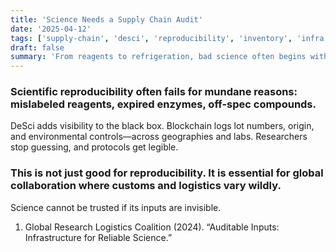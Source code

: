 ```yaml
---
title: 'Science Needs a Supply Chain Audit'
date: '2025-04-12'
tags: ['supply-chain', 'desci', 'reproducibility', 'inventory', 'infra']
draft: false
summary: 'From reagents to refrigeration, bad science often begins with a missing item. DeSci can help track the basics.'
---
```


### Scientific reproducibility often fails for mundane reasons: mislabeled reagents, expired enzymes, off-spec compounds.
DeSci adds visibility to the black box. Blockchain logs lot numbers, origin, and environmental controls—across geographies and labs. Researchers stop guessing, and protocols get legible.

### This is not just good for reproducibility. It is essential for global collaboration where customs and logistics vary wildly.
Science cannot be trusted if its inputs are invisible.

1. Global Research Logistics Coalition (2024). “Auditable Inputs: Infrastructure for Reliable Science.”
